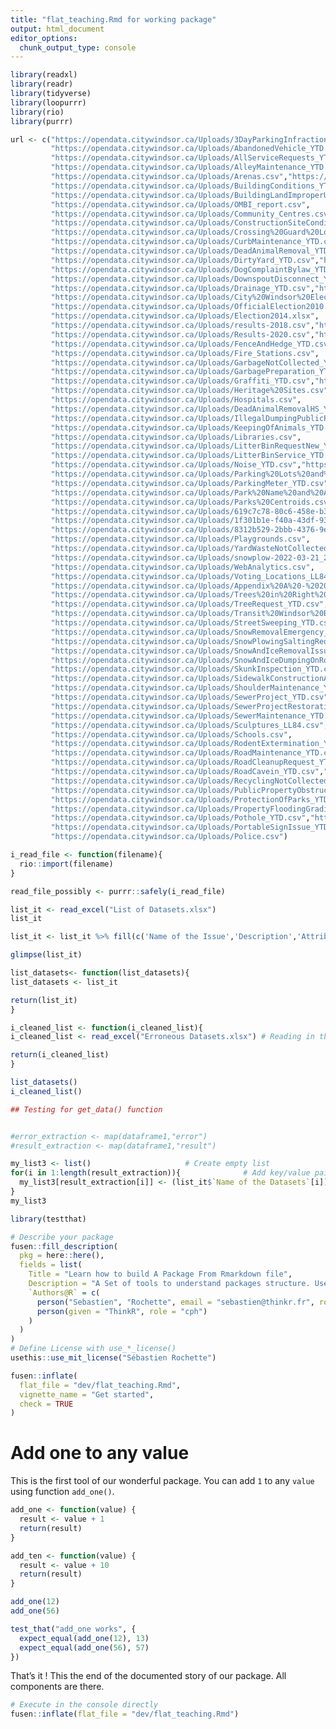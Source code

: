 ```yaml
---
title: "flat_teaching.Rmd for working package"
output: html_document
editor_options: 
  chunk_output_type: console
---
```


```r
library(readxl)
library(readr)
library(tidyverse)
library(loopurrr)
library(rio)
library(purrr)

```

```r
url <- c("https://opendata.citywindsor.ca/Uploads/3DayParkingInfraction_YTD.csv","https://opendata.citywindsor.ca/Uploads/3DayParkingInfraction_2021.csv","https://opendata.citywindsor.ca/Uploads/3DayParkingInfraction_2020.csv","https://opendata.citywindsor.ca/Uploads/3DayParkingInfraction_2019.csv","https://opendata.citywindsor.ca/Uploads/3DayParkingInfraction_2018.csv","https://opendata.citywindsor.ca/Uploads/3DayParkingInfraction_2017.csv","https://opendata.citywindsor.ca/Uploads/3DayParkingInfraction_Aug01-Dec31_2016.csv",
         "https://opendata.citywindsor.ca/Uploads/AbandonedVehicle_YTD.csv","https://opendata.citywindsor.ca/Uploads/AbandonedVehicle_2021.csv","https://opendata.citywindsor.ca/Uploads/AbandonedVehicle_2020.csv","https://opendata.citywindsor.ca/Uploads/AbandonedVehicle_2019.csv","https://opendata.citywindsor.ca/Uploads/AbandonedVehicle_2018.csv","https://opendata.citywindsor.ca/Uploads/AbandonedVehicle_2017.csv","https://opendata.citywindsor.ca/Uploads/AbandonedVehicle_Aug01-Dec31_2016.csv",
         "https://opendata.citywindsor.ca/Uploads/AllServiceRequests_YTD.csv","https://opendata.citywindsor.ca/Uploads/AllServiceRequests_2021.csv","https://opendata.citywindsor.ca/Uploads/AllServiceRequests_2020.csv","https://opendata.citywindsor.ca/Uploads/AllServiceRequests_2019.csv","https://opendata.citywindsor.ca/Uploads/AllServiceRequests_2018.csv","https://opendata.citywindsor.ca/Uploads/AllServiceRequests_2017.csv","https://opendata.citywindsor.ca/Uploads/AllServiceRequests_Aug01-Dec31_2016.csv",
         "https://opendata.citywindsor.ca/Uploads/AlleyMaintenance_YTD.csv","https://opendata.citywindsor.ca/Uploads/AlleyMaintenance_2021.csv","https://opendata.citywindsor.ca/Uploads/AlleyMaintenance_2020.csv","https://opendata.citywindsor.ca/Uploads/AlleyMaintenance_2019.csv","https://opendata.citywindsor.ca/Uploads/AlleyMaintenance_2018.csv","https://opendata.citywindsor.ca/Uploads/AlleyMaintenance_2017.csv","https://opendata.citywindsor.ca/Uploads/AlleyMaintenance_Aug01-Dec31_2016.csv",
         "https://opendata.citywindsor.ca/Uploads/Arenas.csv","https://opendata.citywindsor.ca/Uploads/BuildingAccessibility_YTD.csv","https://opendata.citywindsor.ca/Uploads/BuildingAccessibility_2021.csv","https://opendata.citywindsor.ca/Uploads/BuildingAccessibility_2020.csv","https://opendata.citywindsor.ca/Uploads/BuildingAccessibility_2019.csv","https://opendata.citywindsor.ca/Uploads/BuildingAccessibility_2018.csv","https://opendata.citywindsor.ca/Uploads/BuildingAccessibility_2017.csv","https://opendata.citywindsor.ca/Uploads/BuildingAccessibility_Aug01-Dec31_2016.csv",
         "https://opendata.citywindsor.ca/Uploads/BuildingConditions_YTD.csv","https://opendata.citywindsor.ca/Uploads/BuildingConditions_2021.csv","https://opendata.citywindsor.ca/Uploads/BuildingConditions_2020.csv","https://opendata.citywindsor.ca/Uploads/BuildingConditions_2019.csv","https://opendata.citywindsor.ca/Uploads/BuildingConditions_2018.csv","https://opendata.citywindsor.ca/Uploads/BuildingConditions_Aug01-Dec31_2016.csv",
         "https://opendata.citywindsor.ca/Uploads/BuildingLandImproperUse_YTD.csv","https://opendata.citywindsor.ca/Uploads/BuildingLandImproperUse_2021.csv","https://opendata.citywindsor.ca/Uploads/BuildingLandImproperUse_2020.csv","https://opendata.citywindsor.ca/Uploads/BuildingLandImproperUse_2019.csv","https://opendata.citywindsor.ca/Uploads/BuildingLandImproperUse_2018.csv","https://opendata.citywindsor.ca/Uploads/BuildingLandImproperUse_Aug01-Dec31_2016.csv",
         "https://opendata.citywindsor.ca/Uploads/OMBI_report.csv",
         "https://opendata.citywindsor.ca/Uploads/Community_Centres.csv",
         "https://opendata.citywindsor.ca/Uploads/ConstructionSiteConditions_YTD.csv","https://opendata.citywindsor.ca/Uploads/ConstructionSiteConditions_2021.csv","https://opendata.citywindsor.ca/Uploads/ConstructionSiteConditions_2020.csv","https://opendata.citywindsor.ca/Uploads/ConstructionSiteConditions_2019.csv","https://opendata.citywindsor.ca/Uploads/ConstructionSiteConditions_2018.csv","https://opendata.citywindsor.ca/Uploads/ConstructionSiteConditions_2017.csv","https://opendata.citywindsor.ca/Uploads/ConstructionSiteConditions_Aug01-Dec31_2016.csv",
         "https://opendata.citywindsor.ca/Uploads/Crossing%20Guard%20Locations.csv",
         "https://opendata.citywindsor.ca/Uploads/CurbMaintenance_YTD.csv","https://opendata.citywindsor.ca/Uploads/CurbMaintenance_2021.csv","https://opendata.citywindsor.ca/Uploads/CurbMaintenance_2020.csv","https://opendata.citywindsor.ca/Uploads/CurbMaintenance_2019.csv","https://opendata.citywindsor.ca/Uploads/CurbMaintenance_2018.csv","https://opendata.citywindsor.ca/Uploads/CurbMaintenance_2017.csv","https://opendata.citywindsor.ca/Uploads/CurbMaintenance_Aug01-Dec31_2016.csv",
         "https://opendata.citywindsor.ca/Uploads/DeadAnimalRemoval_YTD.csv","https://opendata.citywindsor.ca/Uploads/DeadAnimalRemoval_2021.csv","https://opendata.citywindsor.ca/Uploads/DeadAnimalRemoval_2020.csv","https://opendata.citywindsor.ca/Uploads/DeadAnimalRemoval_2019.csv","https://opendata.citywindsor.ca/Uploads/DeadAnimalRemoval_2018.csv","https://opendata.citywindsor.ca/Uploads/DeadAnimalRemoval_2017.csv","https://opendata.citywindsor.ca/Uploads/DeadAnimalRemoval_Aug01-Dec31_2016.csv",
         "https://opendata.citywindsor.ca/Uploads/DirtyYard_YTD.csv","https://opendata.citywindsor.ca/Uploads/DirtyYard_2021.csv","https://opendata.citywindsor.ca/Uploads/DirtyYard_2020.csv","https://opendata.citywindsor.ca/Uploads/DirtyYard_2019.csv","https://opendata.citywindsor.ca/Uploads/DirtyYard_2018.csv","https://opendata.citywindsor.ca/Uploads/DirtyYard_2017.csv","https://opendata.citywindsor.ca/Uploads/DirtyYard_Aug01-Dec31_2016.csv",
         "https://opendata.citywindsor.ca/Uploads/DogComplaintBylaw_YTD.csv","https://opendata.citywindsor.ca/Uploads/DogComplaintBylaw_2021.csv","https://opendata.citywindsor.ca/Uploads/DogComplaintBylaw_2020.csv","https://opendata.citywindsor.ca/Uploads/DogComplaintBylaw_2019.csv","https://opendata.citywindsor.ca/Uploads/DogComplaintBylaw_2018.csv","https://opendata.citywindsor.ca/Uploads/DogComplaintBylaw_2017.csv","https://opendata.citywindsor.ca/Uploads/DogComplaintBylaw_Aug01-Dec31_2016.csv",
         "https://opendata.citywindsor.ca/Uploads/DownspoutDisconnect_YTD.csv","https://opendata.citywindsor.ca/Uploads/DownspoutDisconnect_2021.csv","https://opendata.citywindsor.ca/Uploads/DownspoutDisconnect_2020.csv","https://opendata.citywindsor.ca/Uploads/DownspoutDisconnect_2019.csv","https://opendata.citywindsor.ca/Uploads/DownspoutDisconnect_2018.csv","https://opendata.citywindsor.ca/Uploads/DownspoutDisconnect_2017.csv","https://opendata.citywindsor.ca/Uploads/DownspoutDisconnect_Aug01-Dec31_2016.csv",
         "https://opendata.citywindsor.ca/Uploads/Drainage_YTD.csv","https://opendata.citywindsor.ca/Uploads/Drainage_2021.csv","https://opendata.citywindsor.ca/Uploads/Drainage_2020.csv","https://opendata.citywindsor.ca/Uploads/Drainage_2019.csv","https://opendata.citywindsor.ca/Uploads/Drainage_2018.csv","https://opendata.citywindsor.ca/Uploads/Drainage_2017.csv","https://opendata.citywindsor.ca/Uploads/Drainage_Aug01-Dec31_2016.csv",
         "https://opendata.citywindsor.ca/Uploads/City%20Windsor%20Elected%20Officials.csv",
         "https://opendata.citywindsor.ca/Uploads/OfficialElection2010.xls",
         "https://opendata.citywindsor.ca/Uploads/Election2014.xlsx",
         "https://opendata.citywindsor.ca/Uploads/results-2018.csv","https://opendata.citywindsor.ca/Uploads/detailedresults-2018.csv",
         "https://opendata.citywindsor.ca/Uploads/Results-2020.csv","https://opendata.citywindsor.ca/Uploads/DetailedResults-2020.csv",
         "https://opendata.citywindsor.ca/Uploads/FenceAndHedge_YTD.csv","https://opendata.citywindsor.ca/Uploads/FenceAndHedge_2021.csv","https://opendata.citywindsor.ca/Uploads/FenceAndHedge_2021.csv","https://opendata.citywindsor.ca/Uploads/FenceAndHedge_2020.csv","https://opendata.citywindsor.ca/Uploads/FenceAndHedge_2019.csv","https://opendata.citywindsor.ca/Uploads/FenceAndHedge_2018.csv","https://opendata.citywindsor.ca/Uploads/FenceAndHedge_2017.csv","https://opendata.citywindsor.ca/Uploads/FenceAndHedge_Aug01-Dec31_2016.csv",
         "https://opendata.citywindsor.ca/Uploads/Fire_Stations.csv",
         "https://opendata.citywindsor.ca/Uploads/GarbageNotCollected_YTD.csv","https://opendata.citywindsor.ca/Uploads/GarbageNotCollected_2021.csv","https://opendata.citywindsor.ca/Uploads/GarbageNotCollected_2020.csv","https://opendata.citywindsor.ca/Uploads/GarbageNotCollected_2019.csv","https://opendata.citywindsor.ca/Uploads/GarbageNotCollected_2018.csv","https://opendata.citywindsor.ca/Uploads/GarbageNotCollected_2017.csv","https://opendata.citywindsor.ca/Uploads/GarbageNotCollected_Aug01-Dec31_2016.csv",
         "https://opendata.citywindsor.ca/Uploads/GarbagePreparation_YTD.csv","https://opendata.citywindsor.ca/Uploads/GarbagePreparation_2021.csv","https://opendata.citywindsor.ca/Uploads/GarbagePreparation_2020.csv","https://opendata.citywindsor.ca/Uploads/GarbagePreparation_2019.csv","https://opendata.citywindsor.ca/Uploads/GarbagePreparation_2018.csv","https://opendata.citywindsor.ca/Uploads/GarbagePreparation_2017.csv","https://opendata.citywindsor.ca/Uploads/GarbagePreparation_Aug01-Dec31_2016.csv",
         "https://opendata.citywindsor.ca/Uploads/Graffiti_YTD.csv","https://opendata.citywindsor.ca/Uploads/Graffiti_2021.csv","https://opendata.citywindsor.ca/Uploads/Graffiti_2020.csv","https://opendata.citywindsor.ca/Uploads/Graffiti_2018.csv","https://opendata.citywindsor.ca/Uploads/Graffiti_2017.csv","https://opendata.citywindsor.ca/Uploads/Graffiti_Aug01-Dec31_2016.csv",
         "https://opendata.citywindsor.ca/Uploads/Heritage%20Sites.csv",
         "https://opendata.citywindsor.ca/Uploads/Hospitals.csv",
         "https://opendata.citywindsor.ca/Uploads/DeadAnimalRemovalHS_YTD.csv","https://opendata.citywindsor.ca/Uploads/DeadAnimalRemovalHS_2021.csv","https://opendata.citywindsor.ca/Uploads/DeadAnimalRemovalHS_2020.csv","https://opendata.citywindsor.ca/Uploads/DeadAnimalRemovalHS_2019.csv","https://opendata.citywindsor.ca/Uploads/DeadAnimalRemovalHS_2018.csv",
         "https://opendata.citywindsor.ca/Uploads/IllegalDumpingPublicProperty_YTD.csv","https://opendata.citywindsor.ca/Uploads/IllegalDumpingPublicProperty_2021.csv","https://opendata.citywindsor.ca/Uploads/IllegalDumpingPublicProperty_2020.csv","https://opendata.citywindsor.ca/Uploads/IllegalDumpingPublicProperty_2019.csv","https://opendata.citywindsor.ca/Uploads/IllegalDumpingPublicProperty_2018.csv","https://opendata.citywindsor.ca/Uploads/IllegalDumpingPublicProperty_2017.csv","https://opendata.citywindsor.ca/Uploads/IllegalDumpingPublicProperty_Aug01-Dec31_2016.csv",
         "https://opendata.citywindsor.ca/Uploads/KeepingOfAnimals_YTD.csv","https://opendata.citywindsor.ca/Uploads/KeepingOfAnimals_2021.csv","https://opendata.citywindsor.ca/Uploads/KeepingOfAnimals_2020.csv","https://opendata.citywindsor.ca/Uploads/KeepingOfAnimals_2019.csv","https://opendata.citywindsor.ca/Uploads/KeepingOfAnimals_2018.csv","https://opendata.citywindsor.ca/Uploads/KeepingOfAnimals_Aug01-Dec31_2016.csv",
         "https://opendata.citywindsor.ca/Uploads/Libraries.csv",
         "https://opendata.citywindsor.ca/Uploads/LitterBinRequestNew_YTD.csv","https://opendata.citywindsor.ca/Uploads/LitterBinRequestNew_2021.csv","https://opendata.citywindsor.ca/Uploads/LitterBinRequestNew_2020.csv","https://opendata.citywindsor.ca/Uploads/LitterBinRequestNew_2019.csv","https://opendata.citywindsor.ca/Uploads/LitterBinRequestNew_2018.csv","https://opendata.citywindsor.ca/Uploads/LitterBinRequestNew_2017.csv","https://opendata.citywindsor.ca/Uploads/LitterBinRequestNew_Aug01-Dec31_2016.csv",
         "https://opendata.citywindsor.ca/Uploads/LitterBinService_YTD.csv","https://opendata.citywindsor.ca/Uploads/LitterBinService_2021.csv","https://opendata.citywindsor.ca/Uploads/LitterBinService_2020.csv","https://opendata.citywindsor.ca/Uploads/LitterBinService_2019.csv","https://opendata.citywindsor.ca/Uploads/LitterBinService_2018.csv","https://opendata.citywindsor.ca/Uploads/LitterBinService_2017.csv","https://opendata.citywindsor.ca/Uploads/LitterBinService_Aug01-Dec31_2016.csv",
         "https://opendata.citywindsor.ca/Uploads/Noise_YTD.csv","https://opendata.citywindsor.ca/Uploads/Noise_2021.csv","https://opendata.citywindsor.ca/Uploads/Noise_2020.csv","https://opendata.citywindsor.ca/Uploads/Noise_2019.csv","https://opendata.citywindsor.ca/Uploads/Noise_2018.csv","https://opendata.citywindsor.ca/Uploads/Noise_2017.csv","https://opendata.citywindsor.ca/Uploads/Noise_Aug01-Dec31_2016.csv",
         "https://opendata.citywindsor.ca/Uploads/Parking%20Lots%20and%20Garages.csv",
         "https://opendata.citywindsor.ca/Uploads/ParkingMeter_YTD.csv","https://opendata.citywindsor.ca/Uploads/ParkingMeter_2021.csv","https://opendata.citywindsor.ca/Uploads/ParkingMeter_2020.csv","https://opendata.citywindsor.ca/Uploads/ParkingMeter_2019.csv","https://opendata.citywindsor.ca/Uploads/ParkingMeter_2018.csv","https://opendata.citywindsor.ca/Uploads/ParkingMeter_2017.csv","https://opendata.citywindsor.ca/Uploads/ParkingMeter_Aug01-Dec31_2016.csv",
         "https://opendata.citywindsor.ca/Uploads/Park%20Name%20and%20Addresses.csv",
         "https://opendata.citywindsor.ca/Uploads/Parks%20Centroids.csv",
         "https://opendata.citywindsor.ca/Uploads/619c7c78-80c6-458e-b384-b867war5c3eafe6.csv","https://opendata.citywindsor.ca/Uploads/ParksLighting_2021.csv",
         "https://opendata.citywindsor.ca/Uploads/1f301b1e-f40a-43df-9386-787d3947400d.csv","https://opendata.citywindsor.ca/Uploads/ParksMaintenance_2021.csv",
         "https://opendata.citywindsor.ca/Uploads/8312b529-2bbb-4376-9eff-1a2e76d987ca.csv","https://opendata.citywindsor.ca/Uploads/ParksPlayground_2021.csv",
         "https://opendata.citywindsor.ca/Uploads/Playgrounds.csv",
         "https://opendata.citywindsor.ca/Uploads/YardWasteNotCollected_YTD.csv","https://opendata.citywindsor.ca/Uploads/YardWasteNotCollected_2021.csv","https://opendata.citywindsor.ca/Uploads/YardWasteNotCollected_2019.csv","https://opendata.citywindsor.ca/Uploads/YardWasteNotCollected_2018.csv","https://opendata.citywindsor.ca/Uploads/YardWasteNotCollected_2017.csv","https://opendata.citywindsor.ca/Uploads/YardWasteNotCollected_Aug01-Dec31_2016.csv","https://opendata.citywindsor.ca/Uploads/YardWasteNotCollected_2020.csv",
         "https://opendata.citywindsor.ca/Uploads/snowplow-2022-03-21_2022-03-27.csv","https://opendata.citywindsor.ca/Uploads/snowplow-2022-03-14_2022-03-20.csv","https://opendata.citywindsor.ca/Uploads/snowplow-2022-03-07_2022-03-13.csv","https://opendata.citywindsor.ca/Uploads/snowplow-2022-02-28_2022-03-06.csv","https://opendata.citywindsor.ca/Uploads/snowplow-2022-02-21_2022-02-27.csv","https://opendata.citywindsor.ca/Uploads/snowplow-2022-02-14_2022-02-20.csv","https://opendata.citywindsor.ca/Uploads/snowplow-2022-02-07_2022-02-13.csv","https://opendata.citywindsor.ca/Uploads/snowplow-2022-01-31_2022-02-06.csv","https://opendata.citywindsor.ca/Uploads/snowplow-2022-01-24_2022-01-30.csv","https://opendata.citywindsor.ca/Uploads/snowplow-2022-01-17_2022-01-23.csv",
         "https://opendata.citywindsor.ca/Uploads/WebAnalytics.csv",
         "https://opendata.citywindsor.ca/Uploads/Voting_Locations_LL84.csv",
         "https://opendata.citywindsor.ca/Uploads/Appendix%20A%20-%202014%20Q3%20Variance%20Projections_20141027.xlsx",
         "https://opendata.citywindsor.ca/Uploads/Trees%20in%20Right%20of%20Way.csv","https://opendata.citywindsor.ca/Uploads/Trees%20in%20Parks_Facilities.csv",
         "https://opendata.citywindsor.ca/Uploads/TreeRequest_YTD.csv","https://opendata.citywindsor.ca/Uploads/TreeRequest_2021.csv","https://opendata.citywindsor.ca/Uploads/TreeRequest_2019.csv","https://opendata.citywindsor.ca/Uploads/TreeRequest_2018.csv","https://opendata.citywindsor.ca/Uploads/TreeRequest_2017.csv","https://opendata.citywindsor.ca/Uploads/TreeRequest_Aug01-Dec31_2016.csv","https://opendata.citywindsor.ca/Uploads/TreeRequest_2020.csv",
         "https://opendata.citywindsor.ca/Uploads/Transit%20Windsor%20Bus%20Stops.csv",
         "https://opendata.citywindsor.ca/Uploads/StreetSweeping_YTD.csv", "https://opendata.citywindsor.ca/Uploads/StreetSweeping_2021.csv","https://opendata.citywindsor.ca/Uploads/StreetSweeping_2019.csv","https://opendata.citywindsor.ca/Uploads/StreetSweeping_2018.csv","https://opendata.citywindsor.ca/Uploads/StreetSweeping_2017.csv","https://opendata.citywindsor.ca/Uploads/StreetSweeping_Aug01-Dec31_2016.csv","https://opendata.citywindsor.ca/Uploads/StreetSweeping_2020.csv",
         "https://opendata.citywindsor.ca/Uploads/SnowRemovalEmergency_YTD.csv","https://opendata.citywindsor.ca/Uploads/SnowRemovalEmergency_2021.csv","https://opendata.citywindsor.ca/Uploads/SnowRemovalEmergency_2019.csv","https://opendata.citywindsor.ca/Uploads/SnowRemovalEmergency_2018.csv","https://opendata.citywindsor.ca/Uploads/SnowRemovalEmergency_2017.csv","https://opendata.citywindsor.ca/Uploads/SnowRemovalEmergency_Aug01-Dec31_2016.csv", "https://opendata.citywindsor.ca/Uploads/SnowRemovalEmergency_2020.csv",
         "https://opendata.citywindsor.ca/Uploads/SnowPlowingSaltingRequest_YTD.csv","https://opendata.citywindsor.ca/Uploads/SnowPlowingSaltingRequest_2021.csv","https://opendata.citywindsor.ca/Uploads/SnowPlowingSaltingRequest_2019.csv","https://opendata.citywindsor.ca/Uploads/SnowPlowingSaltingRequest_2018.csv","https://opendata.citywindsor.ca/Uploads/SnowPlowingSaltingRequest_2017.csv","https://opendata.citywindsor.ca/Uploads/SnowPlowingSaltingRequest_Aug01-Dec31_2016.csv","https://opendata.citywindsor.ca/Uploads/SnowPlowingSaltingRequest_2020.csv",
         "https://opendata.citywindsor.ca/Uploads/SnowAndIceRemovalIssuesSidewalks_YTD.csv","https://opendata.citywindsor.ca/Uploads/SnowAndIceRemovalIssuesSidewalks_2021.csv","https://opendata.citywindsor.ca/Uploads/SnowAndIceRemovalIssuesSidewalks_2019.csv","https://opendata.citywindsor.ca/Uploads/SnowAndIceRemovalIssuesSidewalks_2018.csv","https://opendata.citywindsor.ca/Uploads/SnowAndIceRemovalIssuesSidewalks_2017.csv","https://opendata.citywindsor.ca/Uploads/SnowAndIceRemovalIssuesSidewalks_2016.csv","https://opendata.citywindsor.ca/Uploads/SnowAndIceRemovalIssuesSidewalks_2020.csv",
         "https://opendata.citywindsor.ca/Uploads/SnowAndIceDumpingOnRoadAlley_YTD.csv","https://opendata.citywindsor.ca/Uploads/SnowAndIceDumpingOnRoadAlley_2021.csv","https://opendata.citywindsor.ca/Uploads/SnowAndIceDumpingOnRoadAlley_2019.csv","https://opendata.citywindsor.ca/Uploads/SnowAndIceDumpingOnRoadAlley_2018.csv","https://opendata.citywindsor.ca/Uploads/SnowAndIceDumpingOnRoadAlley_2017.csv","https://opendata.citywindsor.ca/Uploads/SnowAndIceDumpingOnRoadAlley_Aug01-Dec31_2016.csv" , "https://opendata.citywindsor.ca/Uploads/SnowAndIceDumpingOnRoadAlley_2020.csv",
         "https://opendata.citywindsor.ca/Uploads/SkunkInspection_YTD.csv","https://opendata.citywindsor.ca/Uploads/SkunkInspection_2021.csv","https://opendata.citywindsor.ca/Uploads/SkunkInspection_2019.csv","https://opendata.citywindsor.ca/Uploads/SkunkInspection_2018.csv","https://opendata.citywindsor.ca/Uploads/SkunkInspection_2017.csv","https://opendata.citywindsor.ca/Uploads/SkunkInspection_Aug01-Dec31_2016.csv","https://opendata.citywindsor.ca/Uploads/SkunkInspection_2020.csv",
         "https://opendata.citywindsor.ca/Uploads/SidewalkConstructionAndRepair_YTD.csv","https://opendata.citywindsor.ca/Uploads/SidewalkConstructionAndRepair_2021.csv","https://opendata.citywindsor.ca/Uploads/SidewalkConstructionAndRepair_2019.csv","https://opendata.citywindsor.ca/Uploads/SidewalkConstructionAndRepair_2018.csv","https://opendata.citywindsor.ca/Uploads/SidewalkConstructionAndRepair_2017.csv","https://opendata.citywindsor.ca/Uploads/SidewalkConstructionAndRepair_Aug01-Dec31_2016.csv","https://opendata.citywindsor.ca/Uploads/SidewalkConstructionAndRepair_2020.csv",
         "https://opendata.citywindsor.ca/Uploads/ShoulderMaintenance_YTD.csv","https://opendata.citywindsor.ca/Uploads/ShoulderMaintenance_2021.csv","https://opendata.citywindsor.ca/Uploads/ShoulderMaintenance_2019.csv","https://opendata.citywindsor.ca/Uploads/ShoulderMaintenance_2018.csv","https://opendata.citywindsor.ca/Uploads/ShoulderMaintenance_2017.csv","https://opendata.citywindsor.ca/Uploads/ShoulderMaintenance_Aug01-Dec31_2016.csv","https://opendata.citywindsor.ca/Uploads/ShoulderMaintenance_2020.csv",
         "https://opendata.citywindsor.ca/Uploads/SewerProject_YTD.csv","https://opendata.citywindsor.ca/Uploads/SewerProject_2021.csv","https://opendata.citywindsor.ca/Uploads/SewerProject_2019.csv","https://opendata.citywindsor.ca/Uploads/SewerProject_2018.csv","https://opendata.citywindsor.ca/Uploads/SewerProject_2017.csv","https://opendata.citywindsor.ca/Uploads/SewerProject_2020.csv",
         "https://opendata.citywindsor.ca/Uploads/SewerProjectRestoration_YTD.csv","https://opendata.citywindsor.ca/Uploads/SewerProjectRestoration_2021.csv","https://opendata.citywindsor.ca/Uploads/SewerProjectRestoration_Aug01-Dec31_2016.csv","https://opendata.citywindsor.ca/Uploads/SewerProjectRestoration_2019.csv","https://opendata.citywindsor.ca/Uploads/SewerProjectRestoration_2018.csv","https://opendata.citywindsor.ca/Uploads/SewerProjectRestoration_2017.csv","https://opendata.citywindsor.ca/Uploads/SewerProjectRestoration_2020.csv",
         "https://opendata.citywindsor.ca/Uploads/SewerMaintenance_YTD.csv","https://opendata.citywindsor.ca/Uploads/SewerMaintenance_2021.csv","https://opendata.citywindsor.ca/Uploads/SewerMaintenance_2019.csv","https://opendata.citywindsor.ca/Uploads/SewerMaintenance_2018.csv","https://opendata.citywindsor.ca/Uploads/SewerMaintenance_2017.csv","https://opendata.citywindsor.ca/Uploads/SewerMaintenance_Aug01-Dec31_2016.csv","https://opendata.citywindsor.ca/Uploads/SewerMaintenance_2020.csv",
         "https://opendata.citywindsor.ca/Uploads/Sculptures_LL84.csv",
         "https://opendata.citywindsor.ca/Uploads/Schools.csv",
         "https://opendata.citywindsor.ca/Uploads/RodentExtermination_YTD.csv","https://opendata.citywindsor.ca/Uploads/RodentExtermination_2021.csv","https://opendata.citywindsor.ca/Uploads/RodentExtermination_2019.csv","https://opendata.citywindsor.ca/Uploads/RodentExtermination_2018.csv","https://opendata.citywindsor.ca/Uploads/RodentExtermination_2017.csv","https://opendata.citywindsor.ca/Uploads/RodentExtermination_Aug01-Dec31_2016.csv","https://opendata.citywindsor.ca/Uploads/RodentExtermination_2020.csv",
         "https://opendata.citywindsor.ca/Uploads/RoadMaintenance_YTD.csv","https://opendata.citywindsor.ca/Uploads/RoadMaintenance_2021.csv","https://opendata.citywindsor.ca/Uploads/RoadMaintenance_2019.csv","https://opendata.citywindsor.ca/Uploads/RoadMaintenance_2018.csv","https://opendata.citywindsor.ca/Uploads/RoadMaintenance_2017.csv","https://opendata.citywindsor.ca/Uploads/RoadMaintenance_Aug01-Dec31_2016.csv","https://opendata.citywindsor.ca/Uploads/RoadMaintenance_2020.csv",
         "https://opendata.citywindsor.ca/Uploads/RoadCleanupRequest_YTD.csv","https://opendata.citywindsor.ca/Uploads/RoadCleanupRequest_2021.csv","https://opendata.citywindsor.ca/Uploads/RoadCleanupRequest_2019.csv","https://opendata.citywindsor.ca/Uploads/RoadCleanupRequest_2018.csv","https://opendata.citywindsor.ca/Uploads/RoadCleanupRequest_2017.csv","https://opendata.citywindsor.ca/Uploads/RoadCleanupRequest_Aug01-Dec31_2016.csv","https://opendata.citywindsor.ca/Uploads/RoadCleanupRequest_2020.csv",
         "https://opendata.citywindsor.ca/Uploads/RoadCavein_YTD.csv","https://opendata.citywindsor.ca/Uploads/RoadCavein_2021.csv","https://opendata.citywindsor.ca/Uploads/RoadCavein_2019.csv","https://opendata.citywindsor.ca/Uploads/RoadCavein_2018.csv","https://opendata.citywindsor.ca/Uploads/RoadCavein_2017.csv","https://opendata.citywindsor.ca/Uploads/RoadCavein_Aug01-Dec31_2016.csv","https://opendata.citywindsor.ca/Uploads/RoadCavein_2020.csv",
         "https://opendata.citywindsor.ca/Uploads/RecyclingNotCollected_YTD.csv","https://opendata.citywindsor.ca/Uploads/RecyclingNotCollected_2021.csv","https://opendata.citywindsor.ca/Uploads/RecyclingNotCollected_2019.csv","https://opendata.citywindsor.ca/Uploads/RecyclingNotCollected_2018.csv","https://opendata.citywindsor.ca/Uploads/RecyclingNotCollected_2017.csv","https://opendata.citywindsor.ca/Uploads/RecyclingNotCollected_Aug01-Dec31_2016.csv","https://opendata.citywindsor.ca/Uploads/RecyclingNotCollected_2020.csv",
         "https://opendata.citywindsor.ca/Uploads/PublicPropertyObstruction_YTD.csv","https://opendata.citywindsor.ca/Uploads/PublicPropertyObstruction_2021.csv","https://opendata.citywindsor.ca/Uploads/PublicPropertyObstruction_2019.csv","https://opendata.citywindsor.ca/Uploads/PublicPropertyObstruction_2018.csv","https://opendata.citywindsor.ca/Uploads/PublicPropertyObstruction_2017.csv","https://opendata.citywindsor.ca/Uploads/PublicPropertyObstruction_Aug01-Dec31_2016.csv","https://opendata.citywindsor.ca/Uploads/PublicPropertyObstruction_2020.csv",
         "https://opendata.citywindsor.ca/Uploads/ProtectionOfParks_YTD.csv","https://opendata.citywindsor.ca/Uploads/ProtectionOfParks_2021.csv","https://opendata.citywindsor.ca/Uploads/ProtectionOfParks_2019.csv","https://opendata.citywindsor.ca/Uploads/ProtectionOfParks_2018.csv","https://opendata.citywindsor.ca/Uploads/ProtectionOfParks_2017.csv","https://opendata.citywindsor.ca/Uploads/ProtectionOfParks_Aug01-Dec31_2016.csv","https://opendata.citywindsor.ca/Uploads/ProtectionOfParks_2020.csv",
         "https://opendata.citywindsor.ca/Uploads/PropertyFloodingGrading_YTD.csv","https://opendata.citywindsor.ca/Uploads/PropertyFloodingGrading_2021.csv","https://opendata.citywindsor.ca/Uploads/PropertyFloodingGrading_2019.csv","https://opendata.citywindsor.ca/Uploads/PropertyFloodingGrading_2018.csv","https://opendata.citywindsor.ca/Uploads/PropertyFloodingGrading_2017.csv","https://opendata.citywindsor.ca/Uploads/PropertyFloodingGrading_Aug01-Dec31_2016.csv",
         "https://opendata.citywindsor.ca/Uploads/Pothole_YTD.csv","https://opendata.citywindsor.ca/Uploads/Pothole_2021.csv","https://opendata.citywindsor.ca/Uploads/Pothole_2019.csv","https://opendata.citywindsor.ca/Uploads/Pothole_2018.csv","https://opendata.citywindsor.ca/Uploads/Pothole_2017.csv","https://opendata.citywindsor.ca/Uploads/Pothole_Aug01-Dec31_2016.csv","https://opendata.citywindsor.ca/Uploads/Pothole_2020.csv",
         "https://opendata.citywindsor.ca/Uploads/PortableSignIssue_YTD.csv","https://opendata.citywindsor.ca/Uploads/PortableSignIssue_2021.csv","https://opendata.citywindsor.ca/Uploads/PortableSignIssue_2019.csv","https://opendata.citywindsor.ca/Uploads/PortableSignIssue_2018.csv","https://opendata.citywindsor.ca/Uploads/PortableSignIssue_2017.csv","https://opendata.citywindsor.ca/Uploads/PortableSignIssue_Aug01-Dec31_2016.csv","https://opendata.citywindsor.ca/Uploads/PortableSignIssue_2020.csv",
         "https://opendata.citywindsor.ca/Uploads/Police.csv")

```

```r
i_read_file <- function(filename){
  rio::import(filename)
}

```

```r
read_file_possibly <- purrr::safely(i_read_file)
```

```r
list_it <- read_excel("List of Datasets.xlsx")
list_it

```

```r
list_it <- list_it %>% fill(c('Name of the Issue','Description','Attributes','Data Updation','No. of Datasets on the issue'))

```

```r
glimpse(list_it)
```

```r
list_datasets<- function(list_datasets){
list_datasets <- list_it

return(list_it)
}

```

```r
i_cleaned_list <- function(i_cleaned_list){
i_cleaned_list <- read_excel("Erroneous Datasets.xlsx") # Reading in the list of datasets with inconsistencies and errors.

return(i_cleaned_list)
}

```


```r
list_datasets()
i_cleaned_list()

```

```r
## Testing for get_data() function


#error_extraction <- map(dataframe1,"error")
#result_extraction <- map(dataframe1,"result")

my_list3 <- list()                     # Create empty list
for(i in 1:length(result_extraction)){              # Add key/value pairs in for-loop
  my_list3[result_extraction[i]] <- (list_it$`Name of the Datasets`[i])
}
my_list3

```



<!-- 
Run this 'development' chunk

Store every call to library() that you need to run chunks line by line, as in a classical Rmd for analysis
-->

```r
library(testthat)
```

<!--
# Description of your package

This will fill the description of your package.
Fill and run the content of this chunk, before anything else. 

Note: when you will use other flat templates, this part will be in a separate file. Do not be surprised!
--> 

```r
# Describe your package
fusen::fill_description(
  pkg = here::here(),
  fields = list(
    Title = "Learn how to build A Package From Rmarkdown file",
    Description = "A Set of tools to understand packages structure. Use Rmarkdown First method to build a package from a defined template. Start your package with documentation. Everything can be set from a Rmarkdown file in your project.",
    `Authors@R` = c(
      person("Sebastien", "Rochette", email = "sebastien@thinkr.fr", role = c("aut", "cre")),
      person(given = "ThinkR", role = "cph")
    )
  )
)
# Define License with use_*_license()
usethis::use_mit_license("Sébastien Rochette")
```


```r
fusen::inflate(
  flat_file = "dev/flat_teaching.Rmd",
  vignette_name = "Get started",
  check = TRUE
)
```


# Add one to any value

This is the first tool of our wonderful package. 
You can add `1` to any `value` using function `add_one()`.

<!-- 
This first section shows:

- the three parts necessary for a package: 'function', 'examples' and 'tests'.  
  + Note that the three following chunks have names accordingly.

-->

```r

add_one <- function(value) {
  result <- value + 1
  return(result)
}
```

```r
add_ten <- function(value) {
  result <- value + 10
  return(result)
}
```


<!--
Here is an example on how to use the function.
This should be a reproducible and working example
-->

```r
add_one(12)
add_one(56)
```

<!--
Here are some unit tests to verify the function works as expected.
-->

```r
test_that("add_one works", {
  expect_equal(add_one(12), 13)
  expect_equal(add_one(56), 57)
})
```

That's it ! This the end of the documented story of our package. All components are there.

<!-- 
# Inflate your package

You're one inflate from paper to box.
Build your package from this very Rmd using `fusen::inflate()` 
-->


```r
# Execute in the console directly
fusen::inflate(flat_file = "dev/flat_teaching.Rmd")
```

<!-- 
- Verify your `"DESCRIPTION"` file has been updated
- Verify your function is in `"R/"` directory
- Verify your test is in `"tests/testthat/"` directory
- Verify this Rmd appears in `"vignettes/"` directory 
-->
